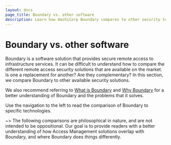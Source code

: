 ```yaml
---
layout: docs
page_title: Boundary vs. other software
description: Learn how HashiCorp Boundary compares to other security technologies.
---
```


# Boundary vs. other software

Boundary is a software solution that provides secure remote access to infrastructure services.
It can be difficult to understand how to compare the different remote access security solutions that are available on the market.
Is one a replacement for another?
Are they complementary?
In this section, we compare Boundary to other available security solutions.

We also recommend referring to [What is Boundary](/boundary/docs/overview/what-is-boundary) and [Why Boundary](/boundary/docs/overview/what-is-boundary#why-boundary) for a better understanding of Boundary and the problems that it solves.

Use the navigation to the left to read the comparison of Boundary to specific technologies.

~> The following comparisons are philosophical in nature, and are not intended to be oppositional.
Our goal is to provide readers with a better understanding of how Access Management solutions overlap with Boundary, and where Boundary does things differently.